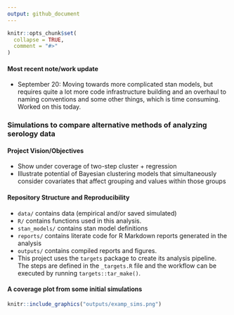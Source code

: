 ```yaml
---
output: github_document
---
```


```r
knitr::opts_chunk$set(
  collapse = TRUE,
  comment = "#>"
)
```

#### Most recent note/work update

-   September 20: Moving towards more complicated stan models, but requires quite a lot more code infrastructure building and an overhaul to naming conventions and some other things, which is time consuming. Worked on this today.

### Simulations to compare alternative methods of analyzing serology data

#### Project Vision/Objectives

-   Show under coverage of two-step cluster + regression
-   Illustrate potential of Bayesian clustering models that simultaneously consider covariates that affect grouping and values within those groups 
            
#### Repository Structure and Reproducibility

-   `data/` contains data (empirical and/or saved simulated)
-   `R/` contains functions used in this analysis. 
-   `stan_models/` contains stan model definitions 
-   `reports/` contains literate code for R Markdown reports generated in the analysis
-   `outputs/` contains compiled reports and figures.
-   This project uses the `targets` package to create its analysis pipeline.  The steps are
    defined in the `_targets.R` file and the workflow can be executed by running `targets::tar_make()`.
    
#### A coverage plot from some initial simulations

```r
knitr::include_graphics("outputs/examp_sims.png")
```


